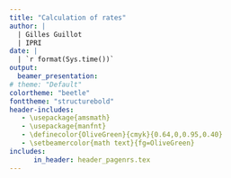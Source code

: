 ```yaml
---
title: "Calculation of rates"
author: | 
  | Gilles Guillot
  | IPRI
date: |
  | `r format(Sys.time())`
output: 
  beamer_presentation: 
# theme: "Default"
colortheme: "beetle"
fonttheme: "structurebold"
header-includes:
   - \usepackage{amsmath}
   - \usepackage{manfnt}
   - \definecolor{OliveGreen}{cmyk}{0.64,0,0.95,0.40}
   - \setbeamercolor{math text}{fg=OliveGreen}
includes:
      in_header: header_pagenrs.tex
---
```



